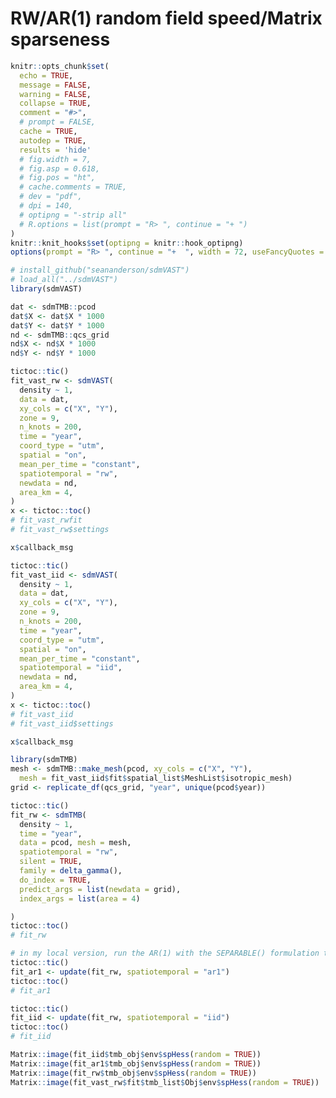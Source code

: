 # RW/AR(1) random field speed/Matrix sparseness

```r
knitr::opts_chunk$set(
  echo = TRUE,
  message = FALSE,
  warning = FALSE,
  collapse = TRUE,
  comment = "#>",
  # prompt = FALSE,
  cache = TRUE,
  autodep = TRUE,
  results = 'hide'
  # fig.width = 7,
  # fig.asp = 0.618,
  # fig.pos = "ht",
  # cache.comments = TRUE,
  # dev = "pdf",
  # dpi = 140,
  # optipng = "-strip all"
  # R.options = list(prompt = "R> ", continue = "+ ")
)
knitr::knit_hooks$set(optipng = knitr::hook_optipng)
options(prompt = "R> ", continue = "+  ", width = 72, useFancyQuotes = FALSE)
```

```r
# install_github("seananderson/sdmVAST")
# load_all("../sdmVAST")
library(sdmVAST)

dat <- sdmTMB::pcod
dat$X <- dat$X * 1000
dat$Y <- dat$Y * 1000
nd <- sdmTMB::qcs_grid
nd$X <- nd$X * 1000
nd$Y <- nd$Y * 1000
```

```r
tictoc::tic()
fit_vast_rw <- sdmVAST(
  density ~ 1,
  data = dat,
  xy_cols = c("X", "Y"),
  zone = 9,
  n_knots = 200,
  time = "year",
  coord_type = "utm",
  spatial = "on",
  mean_per_time = "constant",
  spatiotemporal = "rw",
  newdata = nd,
  area_km = 4,
)
x <- tictoc::toc()
# fit_vast_rwfit
# fit_vast_rw$settings
```

```r
x$callback_msg
```

```r
tictoc::tic()
fit_vast_iid <- sdmVAST(
  density ~ 1,
  data = dat,
  xy_cols = c("X", "Y"),
  zone = 9,
  n_knots = 200,
  time = "year",
  coord_type = "utm",
  spatial = "on",
  mean_per_time = "constant",
  spatiotemporal = "iid",
  newdata = nd,
  area_km = 4,
)
x <- tictoc::toc()
# fit_vast_iid
# fit_vast_iid$settings
```


```r
x$callback_msg
```

```r
library(sdmTMB)
mesh <- sdmTMB::make_mesh(pcod, xy_cols = c("X", "Y"),
  mesh = fit_vast_iid$fit$spatial_list$MeshList$isotropic_mesh)
grid <- replicate_df(qcs_grid, "year", unique(pcod$year))

tictoc::tic()
fit_rw <- sdmTMB(
  density ~ 1,
  time = "year",
  data = pcod, mesh = mesh,
  spatiotemporal = "rw",
  silent = TRUE,
  family = delta_gamma(),
  do_index = TRUE,
  predict_args = list(newdata = grid),
  index_args = list(area = 4)

)
tictoc::toc()
# fit_rw
```

```r
# in my local version, run the AR(1) with the SEPARABLE() formulation to check:
tictoc::tic()
fit_ar1 <- update(fit_rw, spatiotemporal = "ar1")
tictoc::toc()
# fit_ar1
```

```r
tictoc::tic()
fit_iid <- update(fit_rw, spatiotemporal = "iid")
tictoc::toc()
# fit_iid
```

```r
Matrix::image(fit_iid$tmb_obj$env$spHess(random = TRUE))
Matrix::image(fit_ar1$tmb_obj$env$spHess(random = TRUE))
Matrix::image(fit_rw$tmb_obj$env$spHess(random = TRUE))
Matrix::image(fit_vast_rw$fit$tmb_list$Obj$env$spHess(random = TRUE))
```
